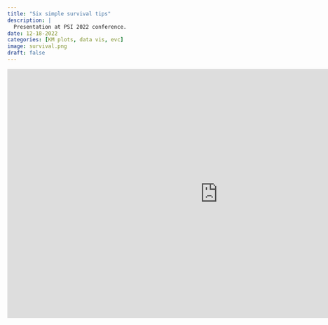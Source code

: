```yaml
---
title: "Six simple survival tips"
description: |
  Presentation at PSI 2022 conference. 
date: 12-18-2022
categories: [KM plots, data vis, evc]
image: survival.png
draft: false
---
```


<iframe src="https://docs.google.com/presentation/d/e/2PACX-1vSIzMX4-OBi91mFEtkIUgrSyY0uhRdbotbHLoCR25LZtKQpCYIu4uqkGX40i8GPFw/embed?start=false&loop=false&delayms=3000" frameborder="0" width="960" height="569" allowfullscreen="true" mozallowfullscreen="true" webkitallowfullscreen="true"></iframe>

